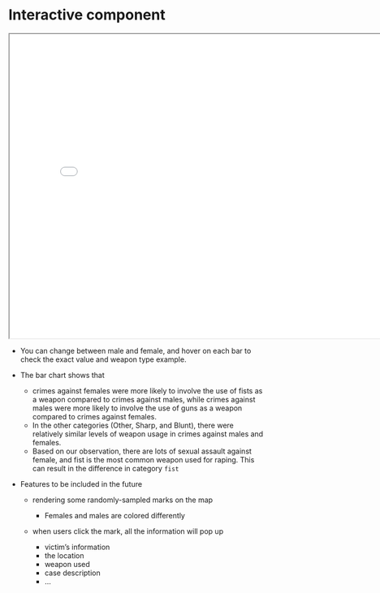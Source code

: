 # Interactive component


<iframe src="bar.html" width="800" height="600"></iframe>

- You can change between male and female, and hover on each bar to check the exact value and weapon type example.

- The bar chart shows that

  - crimes against females were more likely to involve the use of fists as a weapon compared to crimes against males, while crimes against males were more likely to involve the use of guns as a weapon compared to crimes against females. 
  - In the other categories (Other, Sharp, and Blunt), there were relatively similar levels of weapon usage in crimes against males and females.
  - Based on our observation, there are lots of sexual assault against female, and fist is the most common weapon used for raping. This can result in the difference in category `fist`

- Features to be included in the future

  - rendering some randomly-sampled marks on the map
  
    - Females and males are colored differently
  
  - when users click the mark, all the information will pop up
  
    - victim's information
    - the location
    - weapon used
    - case description
    - ...